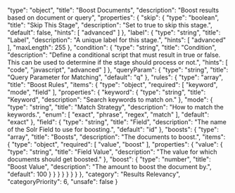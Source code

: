   "type": "object",
  "title": "Boost Documents",
  "description": "Boost results based on document or query",
  "properties": {
    "skip": {
      "type": "boolean",
      "title": "Skip This Stage",
      "description": "Set to true to skip this stage.",
      "default": false,
      "hints": [
        "advanced"
      ]
    },
    "label": {
      "type": "string",
      "title": "Label",
      "description": "A unique label for this stage.",
      "hints": [
        "advanced"
      ],
      "maxLength": 255
    },
    "condition": {
      "type": "string",
      "title": "Condition",
      "description": "Define a conditional script that must result in true or false. This can be used to determine if the stage should process or not.",
      "hints": [
        "code",
        "javascript",
        "advanced"
      ]
    },
    "queryParam": {
      "type": "string",
      "title": "Query Parameter for Matching",
      "default": "q"
    },
    "rules": {
      "type": "array",
      "title": "Boost Rules",
      "items": {
        "type": "object",
        "required": [
          "keyword",
          "mode",
          "field"
        ],
        "properties": {
          "keyword": {
            "type": "string",
            "title": "Keyword",
            "description": "Search keywords to match on."
          },
          "mode": {
            "type": "string",
            "title": "Match Strategy",
            "description": "How to match the keywords.",
            "enum": [
              "exact",
              "phrase",
              "regex",
              "match"
            ],
            "default": "exact"
          },
          "field": {
            "type": "string",
            "title": "Field",
            "description": "The name of the Solr Field to use for boosting.",
            "default": "id"
          },
          "boosts": {
            "type": "array",
            "title": "Boosts",
            "description": "The documents to boost.",
            "items": {
              "type": "object",
              "required": [
                "value",
                "boost"
              ],
              "properties": {
                "value": {
                  "type": "string",
                  "title": "Field Value",
                  "description": "The value for which documents should get boosted."
                },
                "boost": {
                  "type": "number",
                  "title": "Boost Value",
                  "description": "The amount to boost the document by.",
                  "default": 100
                }
              }
            }
          }
        }
      }
    }
  },
  "category": "Results Relevancy",
  "categoryPriority": 6,
  "unsafe": false
}

